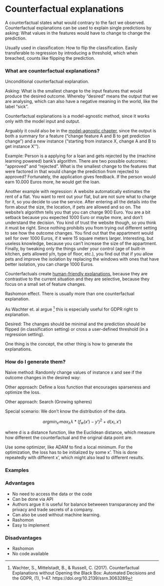 # Counterfactual explanations

A counterfactual states what would contrary to the fact we observed.
Counterfactual explanations can be used to explain single predictions by asking:
What values in the features would have to change to change the prediction.





Usually used in classification: How to flip the classification.
Easily transferable to regression by introducing a threshold, which when breached, counts like flipping the prediction.


### What are counterfactual explanations?

Unconditional counterfactual explanation.

Asking: What is the smallest change to the input features that would produce the desired outcome.
Whereby "desired" means the output that we are analysing, which can also have a negative meaning in the world, like the label "sick". 


Counterfactual explanations is a model-agnostic method, since it works only with the model input and output.

Arguably it could also be in the [model-agnostic chapter](#agnostic), since the output is both a summary for a feature ("change feature A and B to get prediction change") and a new instance ("starting from instance X, change A and B to get instance X'").




Example:
Person is a applying for a loan and gets rejected by the (machine learning powered) bank's algorithm.
There are two possible outcomes: "approved" and "rejected".
What is the smallest change to the features that were factored in that would change the prediction from rejected to approved?
Fortunately, the application gives feedback.
If the person would earn 10.000 Euros more, he would get the loan.


Another example with regression:
A website automatically estimates the rent of a flat.
You want to rent out your flat, but are not sure what to charge for it, so you decide to use the service.
After entering all the details into the form about the size, the location,  if pets are allowed and so on.
The website's algorithm tells you that you can charge 900 Euro.
You are a bit setback because you expected 1000 Euro or maybe more, and don't understand the decision.
You kind of trust the website though, so you think it must be right. 
Since nothing prohibits you from trying out different setting to see how the outcome changes. 
You find out that the appartment would sell for over 1000 Euros, if it were 15 square meters larger.
Interesting, but useless knowledge, because you can't increase the size of the appartment.
Finally, by tweaking only the things under your control (age of built-in kitchen, pets allowed y/n, type of floor, etc.), 
you find out that if you allow pets and improve the isolation by replacing the windows with ones that have better isolation, you can charge 1000 Euros.


Counterfactuals create [human-friendly explanations](#good-explanation), because they are contrastive to the current situation and they are selective, because they focus on a small set of feature changes.


Rashomon effect.
There is usually more than one counterfactual explanation.

As Wachter et. al argue [^wachter] this is especially useful for GDPR right to explanation.


Desired: The changes should be minimal and the prediction should be flipped (in classification setting) or cross a user-defined threshold (in a regression setting).

One thing is the concept, the other thing is how to generate the explanations.

### How do I generate them?


Naive method: Randomly change values of instance x and see if the outcome changes in the desired way:

Other approach: Define a loss function that encourages sparseness and optimize the loss.


Other approach: Search (Growing spheres)


Special scenario: We don't know the distribution of the data.


$$argmin_{x'}max_{\lambda}\lambda*(f_w(x')-y')^2+d(x_i,x')$$

where d is a distance function, like the Euclidean distance, which measure how different the counterfactual and the original data point are. 

Use some optimizer, like ADAM to find a local minimum.
For the optimization, the loss has to be initialized by some x'. 
This is done repeatedly with different x', which might also lead to different results.

### Examples


### Advantages

- No need to access the data or the code
- Can be done via API
- Authors argue it is useful for balance betweeen transparancey and the privacy and trade secrets of a company.
- Can also be used without machine learning.
- Rashomon
- Easy to implement

### Disadvantages

- Rashomon
- No code available

<!-- 
## Counterfactuals and adverserial examples

What are counterfactuals?
What are adverserial examples?

Counterfactuals and adverserial examples in real life. 
Maybe include images.


Other ways ml algorithms can be attacked (keep it short)
- poison the training data set

### Theory

- Sandra Waechter Paper?
- Growing Spheres Paper?
- Something from 


### Examples

If available: Add code example for flipping bike classification 


### Advantages
- You don't have to know anything about the inner workings for creating counterfactuals. 

### Disadvantages
- Don't reveal much about inner workings.




Some links http://www.cleverhans.io/security/privacy/ml/2016/12/16/breaking-things-is-easy.html

-->



[^wachter]: Wachter, S., Mittelstadt, B., & Russell, C. (2017). Counterfactual Explanations without Opening the Black Box: Automated Decisions and the GDPR, (1), 1–47. https://doi.org/10.2139/ssrn.3063289